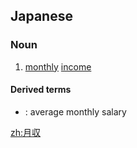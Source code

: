 ==Japanese==
{{ja-kanjitab|げつ|k1=げっ|しゅう|yomi=o}}

===Noun===
{{ja-noun|げっしゅう}}

# [[monthly]] [[income]]

====Derived terms====
* {{ja-r|平均月収|へいきん げっしゅう}}: average monthly salary

[[zh:月収]]